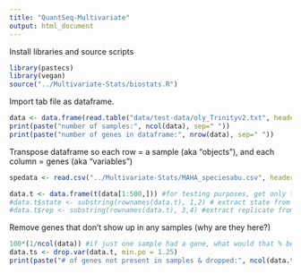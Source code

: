```yaml
---
title: "QuantSeq-Multivariate"
output: html_document
---
```


Install libraries and source scripts 
```r
library(pastecs)
library(vegan)
source("../Multivariate-Stats/biostats.R")
```

Import tab file as dataframe. 
```r
data <- data.frame(read.table("data/test-data/oly_Trinityv2.txt", header = T, sep = "\t", fill = FALSE))
print(paste("number of samples:", ncol(data), sep=" "))
print(paste("number of genes in dataframe:", nrow(data), sep=" "))
```

Transpose dataframe so each row = a sample (aka "objects"), and each column = genes (aka "variables") 
```r
spedata <- read.csv("../Multivariate-Stats/MAHA_speciesabu.csv", header=T, row.names = 1) #class dataset to compare dataframe format etc. 

data.t <- data.frame(t(data[1:500,])) #for testing purposes, get only the first 1000 genes 
#data.t$state <- substring(rownames(data.t), 1,2) # extract state from sample code 
#data.t$rep <- substring(rownames(data.t), 3,4) #extract replicate from sample code 
```

Remove genes that don't show up in any samples (why are they here?)
```r
100*(1/ncol(data)) #if just one sample had a gene, what would that % be? 
data.ts <- drop.var(data.t, min.po = 1.25)
print(paste("# of genes not present in samples & dropped:", ncol(data.t) - ncol(data.ts), sep=" "))
```


```r

```

